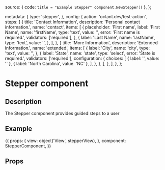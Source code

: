 
  source: { code: `title = "Example Stepper" component.NewStepper()` },
};

  metadata: {
    type: 'stepper',
  },
  config: {
    action: 'octant.dev/test-action',
    steps: [
      {
        title: 'Contact Information',
        description: 'Personal contact information.',
        name: 'contact',
        items: [
          {
            placeholder: 'First name',
            label: 'First Name',
            name: 'firstName',
            type: 'text',
            value: '',
            error: 'First name is required.',
            validators: ['required'],
          },
          {
            label: 'Last Name',
            name: 'lastName',
            type: 'text',
            value: '',
          },
        ],
      },
      {
        title: 'More Information',
        description: 'Extended information.',
        name: 'extended',
        items: [
          {
            label: 'City',
            name: 'city',
            type: 'text',
            value: '',
          },
          {
            label: 'State',
            name: 'state',
            type: 'select',
            error: 'State is required.',
            validators: ['required'],
            configuration: {
              choices: [
                { label: '', value: '' },
                { label: 'North Carolina', value: 'NC' },
              ],
            },
          },
        ],
      },
    ],
  },
};

<h1>Stepper component</h1>
<h2>Description</h2>

<p>The Stepper component provides guided steps to a user</p>
<h2>Example</h2>

<Meta title="Components/Stepper" component={StepperComponent} />

<Preview withToolbar>
  <Story
    name="Stepper component"
    parameters={{ docs: stepperDocs }}
    height="450px"
  >
    {{
      props: {
        view: object('View', stepperView),
      },
      component: StepperComponent,
    }}
  </Story>
</Preview>

<h2>Props</h2>
<Props of={StepperComponent} />
